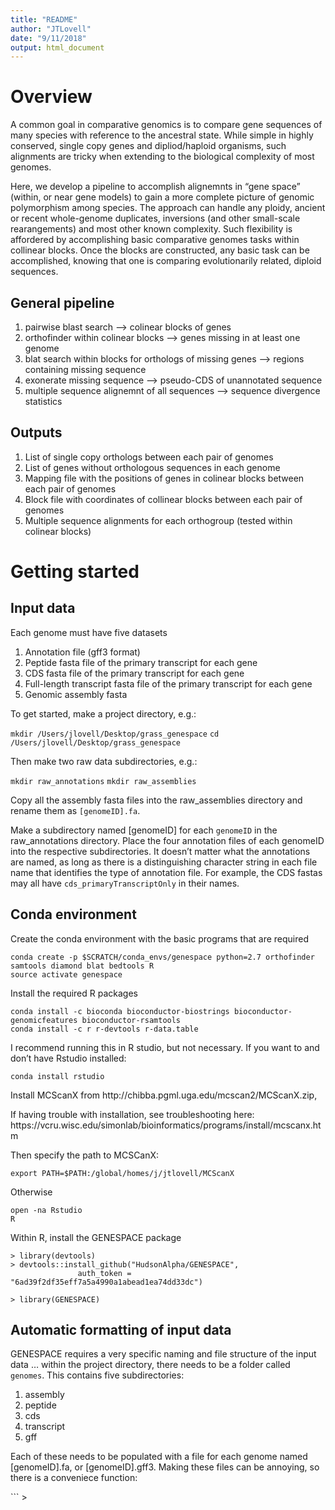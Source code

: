 ```yaml
---
title: "README"
author: "JTLovell"
date: "9/11/2018"
output: html_document
---
```

# Overview

A common goal in comparative genomics is to compare gene sequences of many species with reference to the ancestral state. While simple in highly conserved, single copy genes and dipliod/haploid organisms, such alignments are tricky when extending to the biological complexity of most genomes. 

Here, we develop a pipeline to accomplish alignemnts in "gene space" (within, or near gene models) to gain a more complete picture of genomic polymorphism among species. The approach can handle any ploidy, ancient or recent whole-genome duplicates, inversions (and other small-scale rearangements) and most other known complexity. Such flexibility is affordered by accomplishing basic comparative genomes tasks within collinear blocks. Once the blocks are constructed, any basic task can be accomplished, knowing that one is comparing evolutionarily related, diploid sequences. 

## General pipeline

1. pairwise blast search --> colinear blocks of genes
2. orthofinder within colinear blocks --> genes missing in at least one genome
3. blat search within blocks for orthologs of missing genes --> regions containing missing sequence
4. exonerate missing sequence --> pseudo-CDS of unannotated sequence
5. multiple sequence alignemnt of all sequences --> sequence divergence statistics

## Outputs

1. List of single copy orthologs between each pair of genomes
2. List of genes without orthologous sequences in each genome
3. Mapping file with the positions of genes in colinear blocks between each pair of genomes
4. Block file with coordinates of collinear blocks between each pair of genomes
3. Multiple sequence alignments for each orthogroup (tested within colinear blocks)

# Getting started

## Input data

Each genome must have five datasets

1. Annotation file (gff3 format)
2. Peptide fasta file of the primary transcript for each gene
3. CDS fasta file of the primary transcript for each gene
4. Full-length transcript fasta file of the primary transcript for each gene
5. Genomic assembly fasta

To get started, make a project directory, e.g.:

`mkdir /Users/jlovell/Desktop/grass_genespace`
`cd /Users/jlovell/Desktop/grass_genespace`

Then make two raw data subdirectories, e.g.: 

`mkdir raw_annotations`
`mkdir raw_assemblies`

Copy all the assembly fasta files into the raw_assemblies directory and rename them as `[genomeID].fa`. 

Make a subdirectory named [genomeID] for each `genomeID` in the raw_annotations directory. Place the four annotation files of each genomeID into the respective subdirectories. It doesn't matter what the annotations are named, as long as there is a distinguishing character string in each file name that identifies the type of annotation file. For example, the CDS fastas may all have `cds_primaryTranscriptOnly` in their names. 


## Conda environment

Create the conda environment with the basic programs that are required
```
conda create -p $SCRATCH/conda_envs/genespace python=2.7 orthofinder samtools diamond blat bedtools R
source activate genespace
```

Install the required R packages

```
conda install -c bioconda bioconductor-biostrings bioconductor-genomicfeatures bioconductor-rsamtools
conda install -c r r-devtools r-data.table
```

I recommend running this in R studio, but not necessary. If you want to and don't have Rstudio installed:

```
conda install rstudio
```

Install MCScanX from http://chibba.pgml.uga.edu/mcscan2/MCScanX.zip,

If having trouble with installation, see troubleshooting here: https://vcru.wisc.edu/simonlab/bioinformatics/programs/install/mcscanx.htm

Then specify the path to MCSCanX:
``` 
export PATH=$PATH:/global/homes/j/jtlovell/MCScanX
```


Otherwise 

```
open -na Rstudio
R
```

Within R, install the GENESPACE package

```
> library(devtools)
> devtools::install_github("HudsonAlpha/GENESPACE",
               auth_token = "6ad39f2df35eff7a5a4990a1abead1ea74dd33dc")

> library(GENESPACE)
```

## Automatic formatting of input data

GENESPACE requires a very specific naming and file structure of the input data ... within the project directory, there needs to be a folder called `genomes`. This contains five subdirectories:

1. assembly
2. peptide
3. cds
4. transcript
5. gff

Each of these needs to be populated with a file for each genome named [genomeID].fa, or [genomeID].gff3. Making these files can be annoying, so there is a conveniece function:

```
> 










